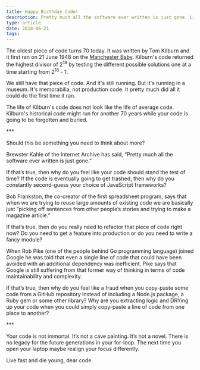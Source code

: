 ```yaml
---
title: Happy Birthday Code!
description: Pretty much all the software ever written is just gone. Live fast and die young, dear code.
type: article
date: 2018-06-21
tags:
---
```


The oldest piece of code turns 70 today. It was written by Tom Kilburn and it first ran on 21 June 1948 on the [Manchester Baby](https://en.m.wikipedia.org/wiki/Manchester_Baby). Kilburn's code returned the highest divisor of 2<sup>18</sup> by testing the different possible solutions one at a time starting from 2<sup>18</sup> - 1.

We still have that piece of code. And it's still running. But it's running in a museum. It's memorabilia, not production code. It pretty much did all it could do the first time it ran.

The life of Kilburn's code does not look like the life of average code. Kilburn's historical code might run for another 70 years while your code is going to be forgotten and buried.

\*\*\*

Should this be something you need to think about more?

Brewster Kahle of the Internet Archive has said, “Pretty much all the software ever written is just gone.”

If that’s true, then why do you feel like your code should stand the test of time? If the code is eventually going to get trashed, then why do you constantly second-guess your choice of JavaScript frameworks?

Bob Frankston, the co-creator of the first spreadsheet program, says that when we are trying to reuse large amounts of existing code we are basically just “picking off sentences from other people’s stories and trying to make a magazine article.”

If that’s true, then do you really need to refactor that piece of code right now? Do you need to get a feature into production or do you need to write a fancy module?

When Rob Pike (one of the people behind Go programming language) joined Google he was told that even a single line of code that could have been avoided with an additional dependency was inefficient. Pike says that Google is still suffering from that former way of thinking in terms of code maintainability and complexity.

If that’s true, then why do you feel like a fraud when you copy-paste some code from a GitHub repository instead of including a Node.js package, a Ruby gem or some other library? Why are you extracting logic and DRYing up your code when you could simply copy-paste a line of code from one place to another?

\*\*\*

Your code is not immortal. It’s not a cave painting. It’s not a novel. There is no legacy for the future generations in your for-loop. The next time you open your laptop maybe realign your focus differently.

Live fast and die young, dear code.
